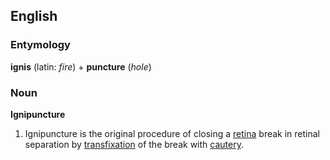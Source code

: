 ==English==

===Entymology===
'''ignis''' (latin: ''fire'') + '''puncture''' (''hole'')

===Noun===
'''Ignipuncture'''
{{wikipedia}}
# Ignipuncture is the original procedure of closing a [[retina]] break in retinal separation by [[transfixation]] of the break with [[cautery]].